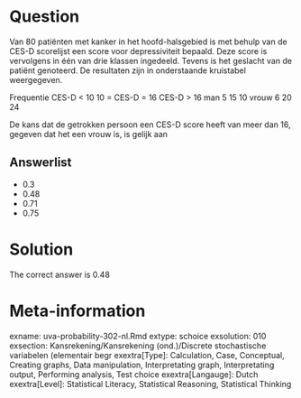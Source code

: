 Question
========

Van 80 patiënten met kanker in het hoofd-halsgebied is met behulp van de CES-D scorelijst een score voor depressiviteit bepaald. Deze score is vervolgens in één van drie klassen ingedeeld. Tevens is het geslacht van de patiënt genoteerd. De resultaten zijn in onderstaande kruistabel weergegeven.

Frequentie CES-D < 10 10 = CES-D = 16 CES-D > 16
man 5 15 10
vrouw 6 20 24

De kans dat de getrokken persoon een CES-D score heeft van meer dan 16, gegeven dat het een vrouw is, is gelijk aan 

Answerlist
----------
* 0.3
* 0.48
* 0.71
* 0.75

Solution
========

The correct answer is  0.48 

Meta-information
================
exname: uva-probability-302-nl.Rmd 
extype: schoice 
exsolution: 010 
exsection: Kansrekening/Kansrekening (ond.)/Discrete stochastische variabelen (elementair begr
exextra[Type]: Calculation, Case, Conceptual, Creating graphs, Data manipulation, Interpretating graph, Interpretating output, Performing analysis, Test choice 
exextra[Langauge]: Dutch 
exextra[Level]: Statistical Literacy, Statistical Reasoning, Statistical Thinking 
